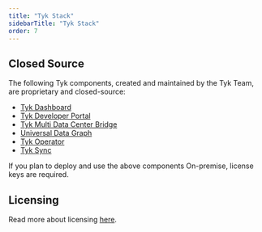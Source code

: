 ```yaml
---
title: "Tyk Stack"
sidebarTitle: "Tyk Stack"
order: 7
---
```



<OssProductListInclude/>

## Closed Source

The following Tyk components, created and maintained by the Tyk Team, are proprietary and closed-source:

* [Tyk Dashboard](/docs3/nightly/tyk-dashboard)
* [Tyk Developer Portal](/docs3/nightly/tyk-developer-portal)
* [Tyk Multi Data Center Bridge](/docs3/nightly/api-management/mdcb#managing-geographically-distributed-gateways-to-minimize-latency-and-protect-data-sovereignty)
* [Universal Data Graph](/docs3/nightly/api-management/data-graph#overview)
* [Tyk Operator](/docs3/nightly/api-management/automations/operator#what-is-tyk-operator)
* [Tyk Sync](/docs3/nightly/api-management/automations/sync)

If you plan to deploy and use the above components On-premise, license keys are required.

## Licensing
Read more about licensing [here](/docs3/nightly/apim/testing#licensing).

